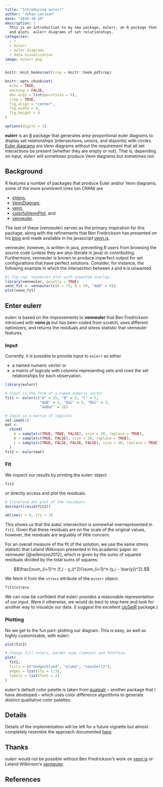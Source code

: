 ```yaml
---
title: "Introducing eulerr"
author: "Johan Larsson"
date: "2016-10-19"
description: |
  This is an introduction to my new package, eulerr, an R package that computes
  and plots  eulerr diagrams of set relationships.
categories:
  - r
  - eulerr
  - euler diagrams
  - data visualization
image: eulerr.png
---
```


```r
knitr::knit_hooks$set(crop = knitr::hook_pdfcrop)

knitr::opts_chunk$set(
  echo = TRUE,
  warning = FALSE,
  dev.args = list(pointsize = 8),
  crop = TRUE,
  fig.align = "center",
  fig.width = 4,
  fig.height = 4
)

options(digits = 3)
```

**eulerr** is an [R](https://www.r-project.org) package that generates
area-proportional euler diagrams to display set
relationships (intersections, unions, and disjoints) with circles.
[Euler diagrams](https://en.wikipedia.org/wiki/Euler_diagram) are Venn
diagrams without the requirement that all set interactions be present (whether
they are empty or not). That is, depending on input, eulerr will sometimes
produce Venn diagrams but sometimes not.

## Background

R features a number of packages that produce Euler and/or Venn diagrams;
some of the more prominent ones (on CRAN) are

* [eVenn](https://cran.r-project.org/package=eVenn),
* [VennDiagram](https://cran.r-project.org/package=VennDiagram),
* [venn](https://cran.r-project.org/package=venn),
* [colorfulVennPlot](https://cran.r-project.org/package=colorfulVennPlot), and
* [venneuler](https://cran.r-project.org/package=venneuler).

The last of these (venneuler) serves as the primary inspiration for this package,
along with the refinements that Ben Fredrickson has presented on his
[blog](http://www.benfrederickson.com/) and made available in his javascript
[venn.js](https://github.com/benfred/venn.js).

venneuler, however, is written in java, preventing R users from 
browsing the source code (unless they are also literate in java) or
contributing. Furthermore, venneuler is known to produce imperfect output for
set configurations that have perfect solutions. Consider,
for instance, the following example in which the intersection between `A` and
`B` is unwanted.

```r
#| fig-cap: venneuler plot with unwanted overlap.
library(venneuler, quietly = TRUE)
venn_fit <- venneuler(c(A = 75, B = 50, "A&B" = 0))
plot(venn_fit)
```

## Enter eulerr

eulerr is based on the improvements to **venneuler** that Ben Fredrickson
introcued with **venn.js** but has been coded from scratch, uses different
optimizers, and returns the residuals and stress statistic that venneuler
features. 

### Input

Currently, it is possible to provide input to `eulerr` as either

* a named numeric vector or
* a matrix of logicals with columns representing sets and rows the set
relationships for each observation.

```r
library(eulerr)

# Input in the form of a named numeric vector
fit1 <- euler(c("A" = 25, "B" = 5, "C" = 5,
                "A&B" = 5, "A&C" = 5, "B&C" = 3,
                "A&B&C" = 3))

# Input as a matrix of logicals
set.seed(1)
mat <-
  cbind(
    A = sample(c(TRUE, TRUE, FALSE), size = 50, replace = TRUE),
    B = sample(c(TRUE, FALSE), size = 50, replace = TRUE),
    C = sample(c(TRUE, FALSE, FALSE, FALSE), size = 50, replace = TRUE)
  )
fit2 <- euler(mat)
```

### Fit

We inspect our results by printing the eulerr object

```r
fit2
```

or directly access and plot the residuals.

```r
# Cleveland dot plot of the residuals
dotchart(resid(fit2))

abline(v = 0, lty = 3)
```

This shows us that the `A&B&C` intersection is somewhat overrepresented in
`fit2`. Given that these residuals are on the scale of the original
values, however, the residuals are arguably of little concern.

For an overall measure of the fit of the solution, we use the same stress
statistic that Leland Wilkinson presented in his academic paper on venneuler 
[@wilkinson2012], which is given by the sums of squared residuals divided
by the total sums of squares:

$$\frac{\sum_{i=1}^n (f_i - y_i)^2}{\sum_{i=1}^n (y_i - \bar{y})^2}.$$

We fetch it from the `stress` attribute of the `eulerr` object.

```r
fit2$stress
```

We can now be confident that eulerr provides a reasonable representation of
our input. Were it otherwise, we would do best to stop here and look for another
way to visualize our data. (I suggest the excellent
[UpSetR](https://cran.r-project.org/package=UpSetR) package.)

### Plotting

No we get to the fun part: plotting our diagram. This is easy, as well as
highly customizable, with eulerr.

```r
plot(fit2)

# Change fill colors, border type (remove) and fontface.
plot(
  fit2,
  fills = c("dodgerblue4", "plum2", "seashell2"),
  edges = list(lty = 1:3),
  labels = list(font = 2)
)
```

eulerr's default color palette is taken from
[qualpalr](https://cran.r-project.org/package=qualpalr) -- another
package that I have developed -- which uses color difference algorithms to 
generate distinct qualitative color palettes.

## Details

Details of the implementation will be left for a future vignette but almost
completely resemble the approach documented
[here](http://www.benfrederickson.com/better-venn-diagrams/).

## Thanks

eulerr would not be possible without Ben Fredrickson's work on
[venn.js](http://www.benfrederickson.com) or Leland Wilkinson's
[venneuler](https://cran.r-project.org/package=venneuler).

## References

